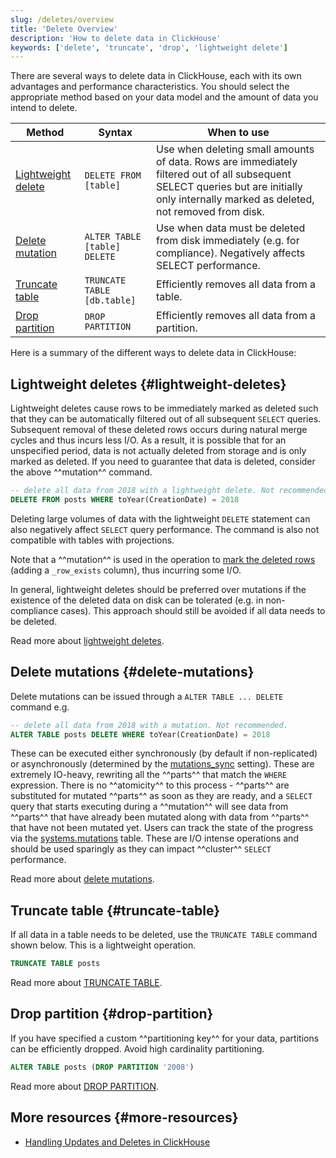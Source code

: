```yaml
---
slug: /deletes/overview
title: 'Delete Overview'
description: 'How to delete data in ClickHouse'
keywords: ['delete', 'truncate', 'drop', 'lightweight delete']
---
```


There are several ways to delete data in ClickHouse, each with its own advantages and performance characteristics. You should select the appropriate method based on your data model and the amount of data you intend to delete.

| Method | Syntax | When to use |
| --- | --- | --- |
| [Lightweight delete](/guides/developer/lightweight-delete) | `DELETE FROM [table]` | Use when deleting small amounts of data. Rows are immediately filtered out of all subsequent SELECT queries but are initially only internally marked as deleted, not removed from disk. |
| [Delete mutation](/sql-reference/statements/alter/delete) | `ALTER TABLE [table] DELETE` | Use when data must be deleted from disk immediately (e.g. for compliance). Negatively affects SELECT performance. |
| [Truncate table](/sql-reference/statements/truncate) | `TRUNCATE TABLE [db.table]` | Efficiently removes all data from a table. |
| [Drop partition](/sql-reference/statements/alter/partition#drop-partitionpart) | `DROP PARTITION` | Efficiently removes all data from a partition. |

Here is a summary of the different ways to delete data in ClickHouse:

## Lightweight deletes {#lightweight-deletes}

Lightweight deletes cause rows to be immediately marked as deleted such that they can be automatically filtered out of all subsequent `SELECT` queries. Subsequent removal of these deleted rows occurs during natural merge cycles and thus incurs less I/O. As a result, it is possible that for an unspecified period, data is not actually deleted from storage and is only marked as deleted. If you need to guarantee that data is deleted, consider the above ^^mutation^^ command.

```sql
-- delete all data from 2018 with a lightweight delete. Not recommended.
DELETE FROM posts WHERE toYear(CreationDate) = 2018
```

Deleting large volumes of data with the lightweight `DELETE` statement can also negatively affect `SELECT` query performance. The command is also not compatible with tables with projections.

Note that a ^^mutation^^ is used in the operation to [mark the deleted rows](/sql-reference/statements/delete#how-lightweight-deletes-work-internally-in-clickhouse) (adding a `_row_exists` column), thus incurring some I/O.

In general, lightweight deletes should be preferred over mutations if the existence of the deleted data on disk can be tolerated (e.g. in non-compliance cases). This approach should still be avoided if all data needs to be deleted.

Read more about [lightweight deletes](/guides/developer/lightweight-delete).

## Delete mutations {#delete-mutations}

Delete mutations can be issued through a `ALTER TABLE ... DELETE` command e.g. 

```sql
-- delete all data from 2018 with a mutation. Not recommended.
ALTER TABLE posts DELETE WHERE toYear(CreationDate) = 2018
```

These can be executed either synchronously (by default if non-replicated) or asynchronously (determined by the [mutations_sync](/operations/settings/settings#mutations_sync) setting). These are extremely IO-heavy, rewriting all the ^^parts^^ that match the `WHERE` expression. There is no ^^atomicity^^ to this process - ^^parts^^ are substituted for mutated ^^parts^^ as soon as they are ready, and a `SELECT` query that starts executing during a ^^mutation^^ will see data from ^^parts^^ that have already been mutated along with data from ^^parts^^ that have not been mutated yet. Users can track the state of the progress via the [systems.mutations](/operations/system-tables/mutations#monitoring-mutations) table. These are I/O intense operations and should be used sparingly as they can impact ^^cluster^^ `SELECT` performance.

Read more about [delete mutations](/sql-reference/statements/alter/delete).

## Truncate table {#truncate-table}

If all data in a table needs to be deleted, use the `TRUNCATE TABLE` command shown below. This is a lightweight operation.

```sql
TRUNCATE TABLE posts
```

Read more about [TRUNCATE TABLE](/sql-reference/statements/truncate).

## Drop partition {#drop-partition}

If you have specified a custom ^^partitioning key^^ for your data, partitions can be efficiently dropped. Avoid high cardinality partitioning.

```sql
ALTER TABLE posts (DROP PARTITION '2008')
```

Read more about [DROP PARTITION](/sql-reference/statements/alter/partition).

## More resources {#more-resources}

- [Handling Updates and Deletes in ClickHouse](https://clickhouse.com/blog/handling-updates-and-deletes-in-clickhouse)
